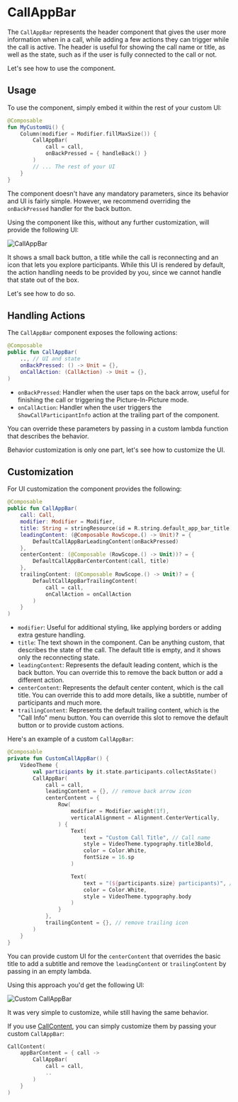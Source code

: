 # CallAppBar

The `CallAppBar` represents the header component that gives the user more information when in a call, while adding a few actions they can trigger while the call is active. The header is useful for showing the call name or title, as well as the state, such as if the user is fully connected to the call or not.

Let's see how to use the component.

## Usage

To use the component, simply embed it within the rest of your custom UI:

```kotlin
@Composable
fun MyCustomUi() {
    Column(modifier = Modifier.fillMaxSize()) {
        CallAppBar(
            call = call,
            onBackPressed = { handleBack() }
        )
        // ... The rest of your UI
    }
}
```

The component doesn't have any mandatory parameters, since its behavior and UI is fairly simple. However, we recommend overriding the `onBackPressed` handler for the back button.

Using the component like this, without any further customization, will provide the following UI:

![CallAppBar](../../assets/compose_call_app_bar.png)

It shows a small back button, a title while the call is reconnecting and an icon that lets you explore participants. While this UI is rendered by default, the action handling needs to be provided by you, since we cannot handle that state out of the box.

Let's see how to do so.

## Handling Actions

The `CallAppBar` component exposes the following actions:

```kotlin
@Composable
public fun CallAppBar(
    .., // UI and state
    onBackPressed: () -> Unit = {},
    onCallAction: (CallAction) -> Unit = {},
)
```

* `onBackPressed`: Handler when the user taps on the back arrow, useful for finishing the call or triggering the Picture-In-Picture mode.
* `onCallAction`: Handler when the user triggers the `ShowCallParticipantInfo` action at the trailing part of the component.

You can override these parameters by passing in a custom lambda function that describes the behavior.

Behavior customization is only one part, let's see how to customize the UI.

## Customization

For UI customization the component provides the following:

```kotlin
@Composable
public fun CallAppBar(
    call: Call,
    modifier: Modifier = Modifier,
    title: String = stringResource(id = R.string.default_app_bar_title),
    leadingContent: (@Composable RowScope.() -> Unit)? = {
        DefaultCallAppBarLeadingContent(onBackPressed)
    },
    centerContent: (@Composable (RowScope.() -> Unit))? = {
        DefaultCallAppBarCenterContent(call, title)
    },
    trailingContent: (@Composable RowScope.() -> Unit)? = {
        DefaultCallAppBarTrailingContent(
            call = call,
            onCallAction = onCallAction
        )
    }
)
```

* `modifier`: Useful for additional styling, like applying borders or adding extra gesture handling.
* `title`: The text shown in the component. Can be anything custom, that describes the state of the call. The default title is empty, and it shows only the reconnecting state.
* `leadingContent`: Represents the default leading content, which is the back button. You can override this to remove the back button or add a different action.
* `centerContent`: Represents the default center content, which is the call title. You can override this to add more details, like a subtitle, number of participants and much more.
* `trailingContent`: Represents the default trailing content, which is the "Call Info" menu button. You can override this slot to remove the default button or to provide custom actions.

Here's an example of a custom `CallAppBar`:

```kotlin
@Composable
private fun CustomCallAppBar() {
    VideoTheme {
        val participants by it.state.participants.collectAsState()
        CallAppBar(
            call = call,
            leadingContent = {}, // remove back arrow icon
            centerContent = {
                Row(
                    modifier = Modifier.weight(1f),
                    verticalAlignment = Alignment.CenterVertically,
                ) {
                    Text(
                        text = "Custom Call Title", // Call name
                        style = VideoTheme.typography.title3Bold,
                        color = Color.White,
                        fontSize = 16.sp
                    )

                    Text(
                        text = "(${participants.size} participants)", // fetch from the state
                        color = Color.White,
                        style = VideoTheme.typography.body
                    )
                }
            },
            trailingContent = {}, // remove trailing icon
        )
    }
}
```

You can provide custom UI for the `centerContent` that overrides the basic title to add a subtitle and remove the `leadingContent` or `trailingContent` by passing in an empty lambda.

Using this approach you'd get the following UI:

![Custom CallAppBar](../../assets/compose_custom_call_app_bar.png)

It was very simple to customize, while still having the same behavior.

If you use [CallContent](03-call-content.mdx), you can simply customize them by passing your custom `CallAppBar`:

```kotlin
CallContent(
    appBarContent = { call ->
        CallAppBar(
            call = call,
            ..
        )
    }
)
```